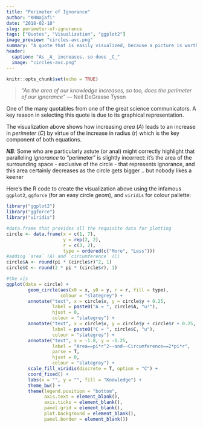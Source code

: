 ```yaml
---
title: "Perimeter of Ignorance"
author: "KHNajafi"
date: "2018-02-18"
slug: perimeter-of-ignorance
tags: ["Quotes", "Visualization", "ggplot2"]
image_preview: "circles-avc.png"
summary: "A quote that is easily visualized, because a picture is worth a thousand ~~words~~ lines of code"
header:
  caption: "As _A_ increases, so does _C_"
  image: "circles-avc.png"
---
```


```r
knitr::opts_chunk$set(echo = TRUE)
```

> _"As the area of our knowledge increases, so too, does the perimeter of our ignorance"_  — Neil DeGrasse Tyson

One of the many quotables from one of the great science communicators.  A key reason in selecting this quote is due to its graphical representation.  

The visualization above shows how increasing _area_ ($A$) leads to an increase in _perimeter_ ($C$) by virtue of the increase in radius ($r$) which is the key component of both equations.  

_**NB**:_ Some who are particularly astute (or anal) might correctly highlight that paralleling _ignorance_ to "perimeter" is slightly incorrect: it's the area of the surrounding space - exclusive of the circle - that represents ignorance, and this area certainly decreases as the circle gets bigger .. but nobody likes a keener  

Here's the R code to create the visualization above using the infamous `ggplot2`, `ggforce` (for an easy circle _geom_), and `viridis` for colour pallette:  

```r
library("ggplot2")
library("ggforce")
library("viridis")

#data.frame that provides all the requisite data for plotting
circle <- data.frame(x = c(1, 7),
                     y = rep(2, 2),
                     r = c(3, 2),
                     type = ordered(c("More", "Less")))
#adding `area` (A) and `circumference` (C)
circle$A <- round(pi * (circle$r)^2, 1)
circle$C <- round(2 * pi * (circle$r), 1)

#the vis
ggplot(data = circle) + 
        geom_circle(aes(x0 = x, y0 = y, r = r, fill = type), 
                    colour = "slategrey") + 
        annotate("text", x = circle$x, y = circle$y + 0.25, 
                 label = paste0("A ≈ ", circle$A, "u²"),
                 hjust = 0, 
                 colour = "slategrey") +
        annotate("text", x = circle$x, y = circle$y + circle$r + 0.25, 
                 label = paste0("C ≈ ", circle$C, "u"),
                 colour = "slategrey") +
        annotate("text", x = -1.8, y = -1.25, 
                 label = "Area==pi*r^2~~and~~Circumference==2*pi*r", 
                 parse = T,
                 hjust = 0, 
                 colour = "slategrey") +
        scale_fill_viridis(discrete = T, option = "C") +
        coord_fixed() +
        labs(x = "", y = "", fill = "Knowledge") +
        theme_bw() + 
        theme(legend.position = "bottom",
              axis.text = element_blank(),
              axis.ticks = element_blank(),
              panel.grid = element_blank(),
              plot.background = element_blank(),
              panel.border = element_blank())
```
